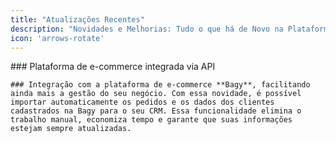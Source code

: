 ```yaml
---
title: "Atualizações Recentes"
description: "Novidades e Melhorias: Tudo o que há de Novo na Plataforma"
icon: 'arrows-rotate'
---
```


<Update label="01/24/2025">
  <Card title="Bagy" icon="plug">
    ### Plataforma de e-commerce integrada via API



    ### Integração com a plataforma de e-commerce **Bagy**, facilitando ainda mais a gestão do seu negócio. Com essa novidade, é possível importar automaticamente os pedidos e os dados dos clientes cadastrados na Bagy para o seu CRM. Essa funcionalidade elimina o trabalho manual, economiza tempo e garante que suas informações estejam sempre atualizadas.
  </Card>
</Update>